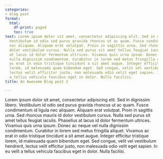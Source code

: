```yaml
---
categories:
- blog post
format:
  html:
    df-print: paged
    toc: true
text: Lorem ipsum dolor sit amet, consectetur adipiscing elit. Sed in dignissim libero.
  Vestibulum id odio sed purus gravida rhoncus ut ac quam. Fusce condimentum id ligula
  nec aliquam. Aliquam erat volutpat. Proin in sagittis urna. Sed rhoncus mauris id
  dolor vestibulum cursus. Nulla sed purus sit amet tellus feugiat iaculis. Phasellus
  at lacus id dolor fermentum ultrices. Vivamus quis urna ipsum. Donec ac neque vel
  nulla dignissim condimentum. Curabitur in lorem sed metus fringilla aliquet. Vivamus
  ac erat in odio tristique tincidunt a sit amet augue. Integer efficitur tristique
  lorem, id malesuada quam bibendum eget. Sed congue, velit vel vestibulum hendrerit,
  lectus velit efficitur justo, non malesuada odio velit eget sapien. In eu velit
  a tellus vehicula faucibus eget in dolor. Nulla facilisi.
title: An Awesome Blog post 2

---
```

Lorem ipsum dolor sit amet, consectetur adipiscing elit. Sed in dignissim libero. Vestibulum id odio sed purus gravida rhoncus ut ac quam. Fusce condimentum id ligula nec aliquam. Aliquam erat volutpat. Proin in sagittis urna. Sed rhoncus mauris id dolor vestibulum cursus. Nulla sed purus sit amet tellus feugiat iaculis. Phasellus at lacus id dolor fermentum ultrices. Vivamus quis urna ipsum. Donec ac neque vel nulla dignissim condimentum. Curabitur in lorem sed metus fringilla aliquet. Vivamus ac erat in odio tristique tincidunt a sit amet augue. Integer efficitur tristique lorem, id malesuada quam bibendum eget. Sed congue, velit vel vestibulum hendrerit, lectus velit efficitur justo, non malesuada odio velit eget sapien. In eu velit a tellus vehicula faucibus eget in dolor. Nulla facilisi.
